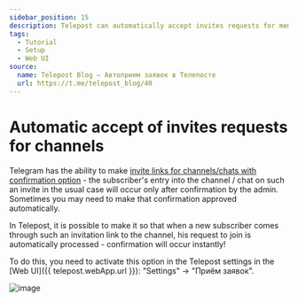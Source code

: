 ```yaml
---
sidebar_position: 15
description: Telepost can automatically accept invites requests for membership — turn it on in the settings
tags:
  - Tutorial
  - Setup
  - Web UI
source:
  name: Telepost Blog — Автоприем заявок в Телепосте
  url: https://t.me/telepost_blog/40
---
```


# Automatic accept of invites requests for channels

Telegram has the ability to make [invite links for channels/chats with confirmation option](https://telegram.org/blog/shared-media-scrolling-calendar-join-requests-and-more#join-requests-for-groups-and-channels) - the subscriber's entry into the channel / chat on such an invite in the usual case will occur only after confirmation by the admin. Sometimes you may need to make that confirmation approved automatically.

In Telepost, it is possible to make it so that when a new subscriber comes through such an invitation link to the channel, his request to join is automatically processed - confirmation will occur instantly!

To do this, you need to activate this option in the Telepost settings in the [Web UI]({{ telepost.webApp.url }}): "Settings" → "Приём заявок".

![image](/images/241567313-26e3de58-57b2-48f4-97dd-b5af66a7e28c.png)
